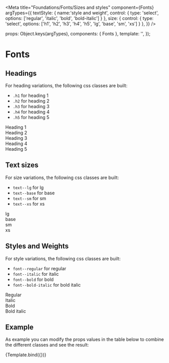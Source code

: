 
<Meta
  title="Foundations/Fonts/Sizes and styles"
  component={Fonts}
  argTypes={{
    textStyle: { name:'style and weight', control: { type: 'select', options: ['regular', 'italic', 'bold', 'bold-italic'] } },
    size: { control: { type: 'select', options: ['h1', 'h2', 'h3', 'h4', 'h5', 'lg', 'base', 'sm', 'xs'] } },
  }}
/>

  props: Object.keys(argTypes),
  components: { Fonts },
  template: '<Fonts :label="label" :textStyle="textStyle" :size="size" />',
});

# Fonts

## Headings
For heading variations, the following css classes are built:
- `.h1` for heading 1
- `.h2` for heading 2
- `.h3` for heading 3
- `.h4` for heading 4
- `.h5` for heading 5

<Canvas>
  <div>
    <div class="h1 font--bold">Heading 1</div>
    <div class="h2 font--bold">Heading 2</div>
    <div class="h3 font--bold">Heading 3</div>
    <div class="h4 font--bold">Heading 4</div>
    <div class="h5 font--bold">Heading 5</div>
  </div>
</Canvas>

## Text sizes
For size variations, the following css classes are built:
- `text--lg` for lg
- `text--base` for base
- `text--sm` for sm
- `text--xs` for xs

<Canvas>
  <div>
    <div class="text--lg">lg</div>
    <div class="text--base">base</div>
    <div class="text--sm">sm</div>
    <div class="text--xs">xs</div>
  </div>
</Canvas>

## Styles and Weights
For style variations, the following css classes are built:
- `font--regular` for regular
- `font--italic` for italic
- `font--bold` for bold
- `font--bold-italic`  for bold italic

<Canvas>
  <div>
    <div class="font--regular">Regular</div>
    <div class="font--italic">Italic</div>
    <div class="font--bold">Bold</div>
    <div class="font--bold-italic">Bold italic</div>
  </div>
</Canvas>


## Example

As example you can modify the props values in the table below to combine the different classes and see the result:

<ArgsTable story="Example" />

<Canvas>
  <Story
    name="Example"
    args={{
      label: 'Confoederatio helvetica',
      textStyle: 'bold',
      size: 'h1'
    }}
  >
    {Template.bind({})}
  </Story>
</Canvas>


